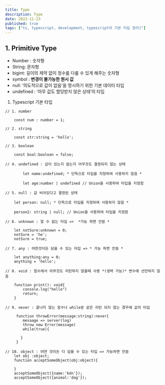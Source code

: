 ```yaml
---
title: Type
description: Type
date: 2022-11-23
published: true
tags: ["ts, typescript, development, typescript의 기본 타입 정리]"]
---
```


## 1. Primitive Type

- Number : 숫자형
- String: 문자형
- bigint: 길이의 제약 없이 정수를 다룰 수 있게 해주는 숫자형
- symbol : **변경이 불가능한 원시 값**
- null: ‘의도적으로 값이 없음'을 명시하기 위한 기본 데이터 타입
- undefined : ‘아무 값도 할당받지 않은 상태’의 타입

1. Typescript 기본 타입

```tsx
// 1. number

    const num : number = 1;

// 2. string

    const str:string = 'hello';

// 3. boolean

    const boal:boolean = false;

// 4. undefined : 값이 있는지 없는지 아무것도 결정되지 않는 상태

		let name:undefined; * 단독으로 타입을 지정하여 사용하지 않음 *

		let age:number | undefined // Union을 사용하여 타입을 지정함

// 5. null : 값 비어있다고 결정된 상태

    let person: null; * 단독으로 타입을 지정하여 사용하지 않음 *

    person2: string | null; // Union을 사용하여 타입을 지정함

// 6. unknown : 알 수 없는 타입 =>  *가능 하면 안씀 *

    let notSure:unknown = 0;
    notSure = 'he';
    notSure = true;

// 7. any : 어떤것이든 담을 수 있는 타입 => * 가능 하면 안씀 *

    let anything:any = 0;
    anything = 'hello';

// 8. void : 함수에서 아무것도 리턴하지 않을때 사용 *(생략 가능)* 변수에 선언하지 않음

    function print(): void{
        console.log("hello")
        return;
    }

// 9. never : 끝나지 않는 함수나 while문 같은 리턴 되지 않는 경우에 값의 타입

     function throwError(message:string):never{
        mesaage => server(log)
        throw new Error(message)
        while(true){

       }
     }

// 10. object : 어떤 것이든 다 담을 수 있는 타입 => 가능하면 안씀
    let obj :object;
    function acceptSomeObject(obj:object){

    }
    acceptSomeObject({name:'kdn'});
    acceptSomeObject({animal:'dog'});

```
